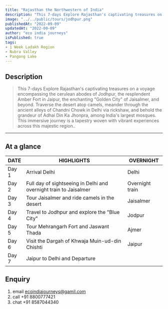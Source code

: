 ```yaml
---
title: "Rajasthan the Northwestern of India"
description: "This 7-days Explore Rajasthan's captivating treasures on a voyage encompassing the cerulean abodes of Jodhpur, the resplendent Amber Fort in Jaipur, the enchanting "Golden City" of Jaisalmer, and beyond. Traverse the desert atop camels, meander through the ancient alleys of Chandni Chowk in Delhi via rickshaw, and behold the grandeur of Adhai Din Ka Jhonpra, among India's largest mosques. This immersive journey is a tapestry woven with vibrant experiences across this majestic region." 
image: "../../public/tours/jodhpur.png"
publishedAt: "2022-09-09"
updatedAt: "2022-09-09"
author: "eco india journeys"
isPublished: true
tags:
- 1 Week Ladakh Region
- Nubra Valley
- Pangong Lake
---
```



## Description

> This 7-days Explore Rajasthan's captivating treasures on a voyage encompassing the cerulean abodes of Jodhpur, the resplendent Amber Fort in Jaipur, the enchanting "Golden City" of Jaisalmer, and beyond. Traverse the desert atop camels, meander through the ancient alleys of Chandni Chowk in Delhi via rickshaw, and behold the grandeur of Adhai Din Ka Jhonpra, among India's largest mosques. This immersive journey is a tapestry woven with vibrant experiences across this majestic region..
---

## At a glance

| DATE   | HIGHLIGHTS                                                   | OVERNIGHT                                             |
| -------|-----------------------------------------------------------|-----------------------------------------------------------|
| Day 1  | Arrival  Delhi                          | Delhi  |
| Day 2  | Full day of sightseeing in Delhi and overnight train to Jaisalmer   |  Overnight train |
| Day 3  | Tour Jaisalmer and ride camels in the desert  | Jaisalmer  |
| Day 4  | Travel to Jodhpur and explore the "Blue City" | Jodpur |
| Day 5  | Tour Mehrangarh Fort and Jaswant Thada | Ajmer |
| Day 6  | Visit the Dargah of Khwaja Muin-ud-din Chishti | Jaipur |
| Day 7  | Jaipur to Delhi and Departure   | 

## Enquiry
1.  email ecoindiajourneys@gamil.com
2.  call +91 8800777421
3.  chat +91 8587044340
